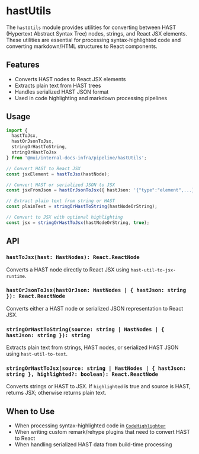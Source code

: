 # hastUtils

The `hastUtils` module provides utilities for converting between HAST (Hypertext Abstract Syntax Tree) nodes, strings, and React JSX elements. These utilities are essential for processing syntax-highlighted code and converting markdown/HTML structures to React components.

## Features
- Converts HAST nodes to React JSX elements
- Extracts plain text from HAST trees
- Handles serialized HAST JSON format
- Used in code highlighting and markdown processing pipelines

## Usage

```ts
import { 
  hastToJsx, 
  hastOrJsonToJsx, 
  stringOrHastToString, 
  stringOrHastToJsx 
} from '@mui/internal-docs-infra/pipeline/hastUtils';

// Convert HAST to React JSX
const jsxElement = hastToJsx(hastNode);

// Convert HAST or serialized JSON to JSX
const jsxFromJson = hastOrJsonToJsx({ hastJson: '{"type":"element",...}' });

// Extract plain text from string or HAST
const plainText = stringOrHastToString(hastNodeOrString);

// Convert to JSX with optional highlighting
const jsx = stringOrHastToJsx(hastNodeOrString, true);
```

## API

### `hastToJsx(hast: HastNodes): React.ReactNode`
Converts a HAST node directly to React JSX using `hast-util-to-jsx-runtime`.

### `hastOrJsonToJsx(hastOrJson: HastNodes | { hastJson: string }): React.ReactNode`
Converts either a HAST node or serialized JSON representation to React JSX.

### `stringOrHastToString(source: string | HastNodes | { hastJson: string }): string`
Extracts plain text from strings, HAST nodes, or serialized HAST JSON using `hast-util-to-text`.

### `stringOrHastToJsx(source: string | HastNodes | { hastJson: string }, highlighted?: boolean): React.ReactNode`
Converts strings or HAST to JSX. If `highlighted` is true and source is HAST, returns JSX; otherwise returns plain text.

## When to Use
- When processing syntax-highlighted code in [`CodeHighlighter`](../../components/code-highlighter/page.mdx)
- When writing custom remark/rehype plugins that need to convert HAST to React
- When handling serialized HAST data from build-time processing
